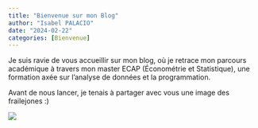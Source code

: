 ```yaml
---
title: "Bienvenue sur mon Blog"
author: "Isabel PALACIO"
date: "2024-02-22"
categories: [Bienvenue]
---
```


Je suis ravie de vous accueillir sur mon blog, où je retrace mon parcours académique à travers mon master ECAP (Économétrie et Statistique), une formation axée sur l'analyse de données et la programmation.

Avant de nous lancer, je tenais à partager avec vous une image des frailejones :)

![](frailejon.png)

